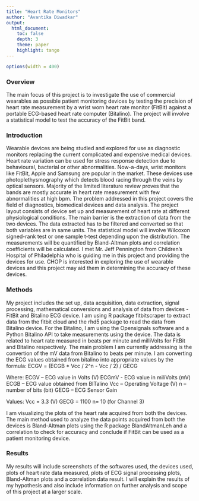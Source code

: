 ```yaml
---
title: "Heart Rate Monitors"
author: "Avantika Diwadkar"
output: 
  html_document:
    toc: false 
    depth: 3 
    theme: paper 
    highlight: tango
---
```

```r
options(width = 400)
```  

### Overview
The main focus of this project is to investigate the use of commercial wearables as possible patient monitoring devices by testing the precision of heart rate measurement by a wrist worn heart rate monitor (FitBit) against a portable ECG-based heart rate computer (Bitalino). The project will involve a statistical model to test the accuracy of the FitBit band.


### Introduction 
Wearable devices are being studied and explored for use as diagnostic monitors replacing the current complicated and expensive medical devices. Heart rate variation can be used for stress response detection due to behavioural, bacterial or other abnormalities. Now-a-days, wrist monitors like FitBit, Apple and Samsung are popular in the market. These devices use photoplethysmography which detects blood racing through the veins by optical sensors. Majority of the limited literature review proves that the bands are mostly accurate in heart rate measurement with few abnormalities at high bpm. 
    The problem addressed in this project covers the field of diagnostics, biomedical devices and data analysis. The project layout consists of device set up and measurement of heart rate at different physiological conditions. The main barrier is the extraction of data from the two devices. The data extracted has to be filtered and converted so that both variables are in same units. The statistical model will involve Wilcoxon signed-rank test or one sample t-test depending upon the distribution. The measurements will be quantified by Bland-Altman plots and correlation coefficients will be calculated. I met Mr. Jeff Pennington from Children's Hospital of Philadelphia who is guiding me in this project and providing the devices for use. CHOP is interested in exploring the use of wearable devices and this project may aid them in determining the accuracy of these devices. 


### Methods
My project includes the set up, data acquisition, data extraction, signal processing, mathematical conversions and analysis of data from devices - FitBit and Bitalino ECG device. I am using R package fitbitscraper to extract data from the fitbit cloud and the rhd5 package to read the data from Bitalino device. For the Bitalino, I am using the Opensignals software and a Python Bitalino API to take measurements using the device. The data is related to heart rate measured in beats per minute and milliVolts for FitBit and Bitalino respectively. The main problem I am currently addressing is the convertion of the mV data from Bitalino to beats per minute. I am converting the ECG values obtained from bitalino into appropriate values by the formula: ECGV = (ECGB * Vcc / 2^n - Vcc / 2) / GECG 

Where: 
ECGV – ECG value in Volts (V)
ECGmV - ECG value in miliVolts (mV)
ECGB – ECG value obtained from BITalino
Vcc – Operating Voltage (V) 
n – number of bits (bit) 
GECG – ECG Sensor Gain 

Values: 
Vcc = 3.3 (V)
GECG = 1100 
n= 10 (for Channel 3)

I am visualizing the plots of the heart rate acquired from both the devices. The main method used to analyze the data points acquired from both the devices is Bland-Altman plots using the R package BlandAltmanLeh and a correlation to check for accuracy and conclude if FitBit can be used as a patient monitoring device.


### Results
My results will include screenshots of the softwares used, the devices used, plots of heart rate data measured, plots of ECG signal processing plots, Bland-Altman plots and a correlation data result. I will explain the results of my hypothesis and also include information on further analysis and scope of this project at a larger scale.
